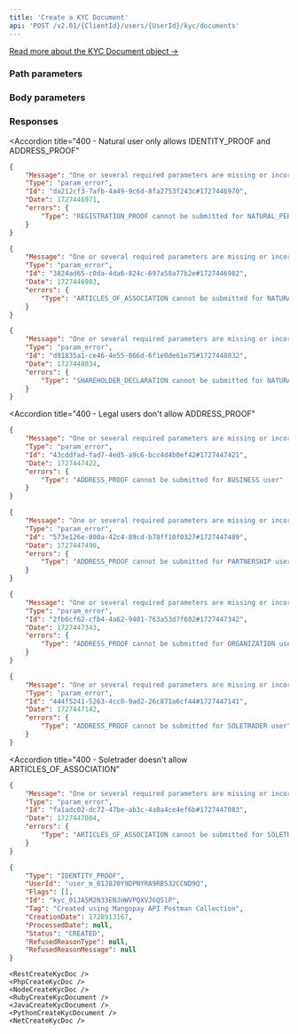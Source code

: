 ```yaml
---
title: 'Create a KYC Document'  
api: 'POST /v2.01/{ClientId}/users/{UserId}/kyc/documents'  
---
```




[Read more about the KYC Document object →](/api-reference/kyc-documents/kyc-document-object)

### Path parameters  

<UserId />  

### Body parameters  

<Type2 />  

<Tag3 />  

### Responses  

<AccordionGroup>

<Accordion title="200">  

<Type11Response />  

<UserId2Response />  

<FlagsResponse />  

<Id6Response />  

<Tag2Response />  

<CreationDateResponse />  

<ProcessedDateResponse />  

<Status12Response />  

<RefusedReasonType1Response />  

<RefusedReasonMessageResponse />

</Accordion>

</AccordionGroup>  

<AccordionGroup>
  
<Accordion
  title="400 - Natural user only allows IDENTITY_PROOF and ADDRESS_PROOF"
>
````json
{
    "Message": "One or several required parameters are missing or incorrect. An incorrect resource ID also raises this kind of error.",
    "Type": "param_error",
    "Id": "da212cf3-7afb-4a49-9c6d-8fa2753f243c#1727446970",
    "Date": 1727446971,
    "errors": {
        "Type": "REGISTRATION_PROOF cannot be submitted for NATURAL_PERSON user"
    }
}
````
````json
{
    "Message": "One or several required parameters are missing or incorrect. An incorrect resource ID also raises this kind of error.",
    "Type": "param_error",
    "Id": "3824ad65-c0da-4da6-824c-697a58a77b2e#1727446982",
    "Date": 1727446983,
    "errors": {
        "Type": "ARTICLES_OF_ASSOCIATION cannot be submitted for NATURAL_PERSON user"
    }
}
````
````json
{
    "Message": "One or several required parameters are missing or incorrect. An incorrect resource ID also raises this kind of error.",
    "Type": "param_error",
    "Id": "d91835a1-ce46-4e55-866d-6f1e0de61e75#1727448032",
    "Date": 1727448034,
    "errors": {
        "Type": "SHAREHOLDER_DECLARATION cannot be submitted for NATURAL_PERSON user"
    }
}
````
</Accordion>

<Accordion
  title="400 - Legal users don't allow ADDRESS_PROOF"
>
````json
{
    "Message": "One or several required parameters are missing or incorrect. An incorrect resource ID also raises this kind of error.",
    "Type": "param_error",
    "Id": "43cddfad-fad7-4ed5-a9c6-bcc4d4b0ef42#1727447421",
    "Date": 1727447422,
    "errors": {
        "Type": "ADDRESS_PROOF cannot be submitted for BUSINESS user"
    }
}
````
````json
{
    "Message": "One or several required parameters are missing or incorrect. An incorrect resource ID also raises this kind of error.",
    "Type": "param_error",
    "Id": "573e126e-800a-42c4-89cd-b78ff10f0327#1727447489",
    "Date": 1727447490,
    "errors": {
        "Type": "ADDRESS_PROOF cannot be submitted for PARTNERSHIP user"
    }
}
````
````json
{
    "Message": "One or several required parameters are missing or incorrect. An incorrect resource ID also raises this kind of error.",
    "Type": "param_error",
    "Id": "2fb6cf62-cfb4-4a62-9401-763a53d7f602#1727447342",
    "Date": 1727447343,
    "errors": {
        "Type": "ADDRESS_PROOF cannot be submitted for ORGANIZATION user"
    }
}
````
````json
{
    "Message": "One or several required parameters are missing or incorrect. An incorrect resource ID also raises this kind of error.",
    "Type": "param_error",
    "Id": "444f5241-5263-4cc0-9ad2-26c871a6cf44#1727447141",
    "Date": 1727447142,
    "errors": {
        "Type": "ADDRESS_PROOF cannot be submitted for SOLETRADER user"
    }
}
````
</Accordion>

<Accordion
  title="400 - Soletrader doesn't allow ARTICLES_OF_ASSOCIATION"
>
````json
{
    "Message": "One or several required parameters are missing or incorrect. An incorrect resource ID also raises this kind of error.",
    "Type": "param_error",
    "Id": "fa1adc02-dc72-47be-ab3c-4a0a4ce4ef6b#1727447083",
    "Date": 1727447084,
    "errors": {
        "Type": "ARTICLES_OF_ASSOCIATION cannot be submitted for SOLETRADER user"
    }
}
````
</Accordion>

</AccordionGroup>

<ResponseExample>  

```json 200 
{
    "Type": "IDENTITY_PROOF",
    "UserId": "user_m_01J8J0Y9DPNYRA9RB532CCND9Q",
    "Flags": [],
    "Id": "kyc_01JA5M2N33ENJHWVPQXVJ6Q51P",
    "Tag": "Created using Mangopay API Postman Collection",
    "CreationDate": 1728913167,
    "ProcessedDate": null,
    "Status": "CREATED",
    "RefusedReasonType": null,
    "RefusedReasonMessage": null
}  
 ```  

</ResponseExample>  

<RequestExample>  

    <RestCreateKycDoc />
    <PhpCreateKycDoc />
    <NodeCreateKycDoc />
    <RubyCreateKycDocument />
    <JavaCreateKycDocument />
    <PythonCreateKycDocument />
    <NetCreateKycDoc />
    
</RequestExample>